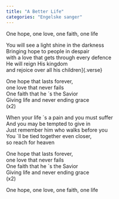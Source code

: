 ```yaml
---
title: "A Better Life"
categories: "Engelske sanger"
---
```


One hope, one love, one faith, one life

 You will see a light shine in the darkness  
Bringing hope to people in despair  
with a love that gets through every defence  
He will reign His kingdom  
and rejoice over all his children]{.verse} 

One hope that lasts forever,  
one love that never fails  
One faith that he ´s the Savior  
Giving life and never ending grace  
(x2)

When your life ´s a pain and you must suffer  
And you may be tempted to give in  
Just remember him who walks before you  
You ´ll be tied together even closer,  
so reach for heaven

One hope that lasts forever,  
one love that never fails  
One faith that he ´s the Savior  
Giving life and never ending grace  
(x2)

One hope, one love, one faith, one life
